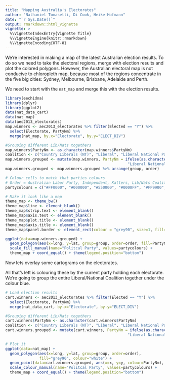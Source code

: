 ```yaml
---
title: "Mapping Australia's Electorates"
author: "Nathaniel Tomasetti, Di Cook, Heike Hofmann"
date: "`r Sys.Date()`"
output: rmarkdown::html_vignette
vignette: >
  %\VignetteIndexEntry{Vignette Title}
  %\VignetteEngine{knitr::rmarkdown}
  %\VignetteEncoding{UTF-8}
---
```


We're interested in making a map of the latest Australian election results. To do so we need to take the electoral regions, merge with election results and plot the colored polygons. However, the Australian electoral map is not conducive to chloropleth map, because most of the regions concentrate in the five big cities: Sydney, Melbourne, Brisbane, Adelaide and Perth.  

We need to start with the `nat_map` and merge this with the election results.

```r
library(eechidna)
library(dplyr)
library(ggplot2)
data(nat_data_cart)
data(nat_map)
data(aec2013_electorates)
map.winners <- aec2013_electorates %>% filter(Elected == "Y") %>% 
  select(Electorate, PartyNm) %>% 
  merge(nat_map, by.x="Electorate", by.y="ELECT_DIV")

#Grouping different Lib/Nats togethers
map.winners$PartyNm <- as.character(map.winners$PartyNm)
coalition <- c("Country Liberals (NT)", "Liberal", "Liberal National Party of Queensland", "The Nationals")
map.winners.grouped <- mutate(map.winners, PartyNm = ifelse(as.character(PartyNm) %in% coalition,
                                                      "Liberal National Coalition", PartyNm))
map.winners.grouped <- map.winners.grouped %>% arrange(group, order)

# Colour cells to match that parties colours
# Order = Australian Labor Party, Independent, Katters, Lib/Nats Coalition, Palmer, The Greens
partycolours = c("#FF0000", "#000000", "#550000", "#0000FF", "#FF9900", "#00FF00")

# Make it look like a map
theme_map <- theme_bw()
theme_map$line <- element_blank()
theme_map$strip.text <- element_blank()
theme_map$axis.text <- element_blank()
theme_map$plot.title <- element_blank()
theme_map$axis.title <- element_blank()
theme_map$panel.border <- element_rect(colour = "grey90", size=1, fill=NA)
```


```r
ggplot(data=map.winners.grouped) + 
  geom_polygon(aes(x=long, y=lat, group=group, order=order, fill=PartyNm)) +
  scale_fill_manual(name="Politcal Party", values=partycolours) +
  theme_map + coord_equal() + theme(legend.position="bottom")
```

Now lets overlay some cartograms on the electorates. 

All that's left is colouring these by the current party holding each electorate.
We're going to group the entire Liberal/National Coalition together under the colour blue.

```r
# Load election results
cart.winners <- aec2013_electorates %>% filter(Elected == "Y") %>% 
  select(Electorate, PartyNm) %>% 
  merge(nat_data_cart, by.x="Electorate", by.y="ELECT_DIV")

#Grouping different Lib/Nats togethers
cart.winners$PartyNm <- as.character(cart.winners$PartyNm)
coalition <- c("Country Liberals (NT)", "Liberal", "Liberal National Party of Queensland", "The Nationals")
cart.winners.grouped <- mutate(cart.winners, PartyNm = ifelse(as.character(PartyNm) %in% coalition,
                                                      "Liberal National Coalition", PartyNm))

# Plot it
ggplot(data=nat_map) +
  geom_polygon(aes(x=long, y=lat, group=group, order=order),
               fill="grey90", colour="white") +
  geom_point(data=cart.winners.grouped, aes(x=x, y=y, colour=PartyNm), size=2, alpha=0.8) +
  scale_colour_manual(name="Politcal Party", values=partycolours) +
  theme_map + coord_equal() + theme(legend.position="bottom")

```

